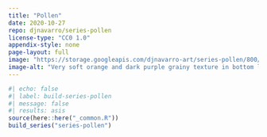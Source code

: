```yaml
---
title: "Pollen"
date: 2020-10-27
repo: djnavarro/series-pollen
license-type: "CC0 1.0"
appendix-style: none
page-layout: full
image: "https://storage.googleapis.com/djnavarro-art/series-pollen/800/pollen_02_10_1.jpg"
image-alt: "Very soft orange and dark purple grainy texture in bottom left, against a lighter purple background"
---
```

   
::: {.grid}
  
```r
#| echo: false
#| label: build-series-pollen
#| message: false
#| results: asis
source(here::here("_common.R"))
build_series("series-pollen")
```
   
:::
   
